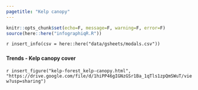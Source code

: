 ```yaml
---
pagetitle: "Kelp canopy"
---
```


```r
knitr::opts_chunk$set(echo=F, message=F, warning=F, error=F)
source(here::here("infographiqR.R"))
```

`r insert_info(csv = here::here("data/gsheets/modals.csv"))`


### {.tabset}

#### Trends - Kelp canopy cover

`r insert_figure("kelp-forest_kelp-canopy.html", "https://drive.google.com/file/d/1hiPP46gIGNzGSr1Ba_1qTls1zpQmSWuT/view?usp=sharing")`
